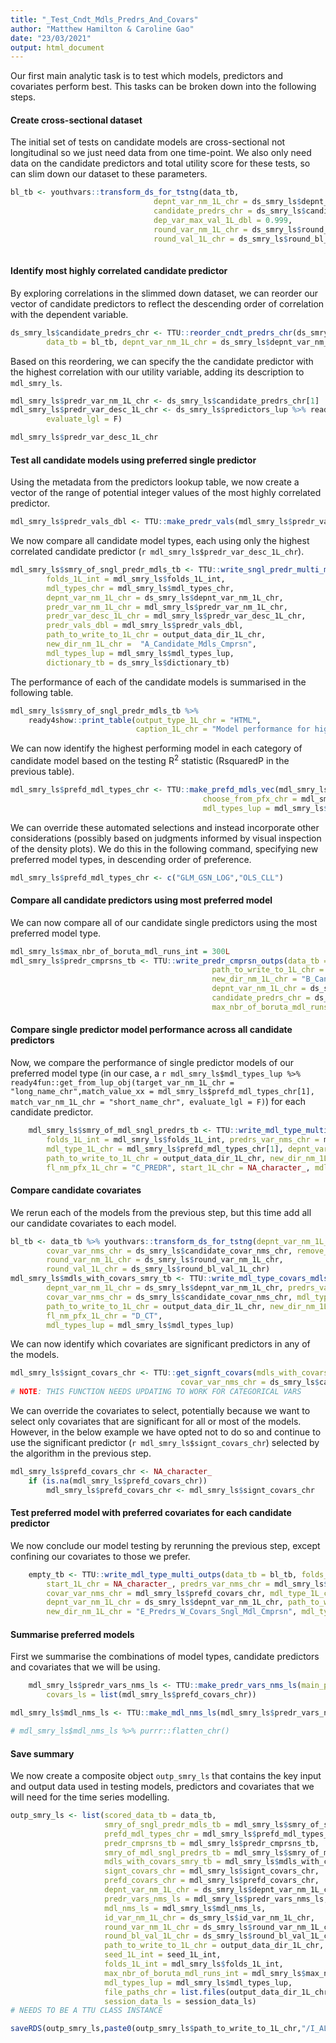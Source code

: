 ```yaml
---
title: "_Test_Cndt_Mdls_Predrs_And_Covars"
author: "Matthew Hamilton & Caroline Gao"
date: "23/03/2021"
output: html_document
---
```


Our first main analytic task is to test which models, predictors and covariates perform best. This tasks can be broken down into the following steps.

#### Create cross-sectional dataset
The initial set of tests on candidate models are cross-sectional not longitudinal so we just need data from one time-point. We also only need data on the candidate predictors and total utility score for these tests, so can slim down our dataset to these parameters.

```r
bl_tb <- youthvars::transform_ds_for_tstng(data_tb, 
                                depnt_var_nm_1L_chr = ds_smry_ls$depnt_var_nm_1L_chr,
                                candidate_predrs_chr = ds_smry_ls$candidate_predrs_chr,
                                dep_var_max_val_1L_dbl = 0.999,
                                round_var_nm_1L_chr = ds_smry_ls$round_var_nm_1L_chr, 
                                round_val_1L_chr = ds_smry_ls$round_bl_val_1L_chr)
 
```

#### Identify most highly correlated candidate predictor
By exploring correlations in the slimmed down dataset, we can reorder our vector of candidate predictors to reflect the descending order of correlation with the dependent variable. 

```r
ds_smry_ls$candidate_predrs_chr <- TTU::reorder_cndt_predrs_chr(ds_smry_ls$candidate_predrs_chr,
        data_tb = bl_tb, depnt_var_nm_1L_chr = ds_smry_ls$depnt_var_nm_1L_chr)
```

Based on this reordering, we can specify the the candidate predictor with the highest correlation with our utility variable, adding its description to `mdl_smry_ls`.

```r
mdl_smry_ls$predr_var_nm_1L_chr <- ds_smry_ls$candidate_predrs_chr[1]
mdl_smry_ls$predr_var_desc_1L_chr <- ds_smry_ls$predictors_lup %>% ready4fun::get_from_lup_obj(match_value_xx = mdl_smry_ls$predr_var_nm_1L_chr, match_var_nm_1L_chr = "short_name_chr", target_var_nm_1L_chr = "long_name_chr",
        evaluate_lgl = F)
```
```r
mdl_smry_ls$predr_var_desc_1L_chr
```

#### Test all candidate models using preferred single predictor
Using the metadata from the predictors lookup table, we now create a vector of the range of potential integer values of the most highly correlated predictor.

```r
mdl_smry_ls$predr_vals_dbl <- TTU::make_predr_vals(mdl_smry_ls$predr_var_nm_1L_chr, candidate_predrs_lup = ds_smry_ls$predictors_lup)
```

We now compare all candidate model types, each using only the highest correlated candidate predictor (`r mdl_smry_ls$predr_var_desc_1L_chr`). 

```r
mdl_smry_ls$smry_of_sngl_predr_mdls_tb <- TTU::write_sngl_predr_multi_mdls_outps(data_tb = bl_tb,
        folds_1L_int = mdl_smry_ls$folds_1L_int,
        mdl_types_chr = mdl_smry_ls$mdl_types_chr,
        depnt_var_nm_1L_chr = ds_smry_ls$depnt_var_nm_1L_chr,
        predr_var_nm_1L_chr = mdl_smry_ls$predr_var_nm_1L_chr,
        predr_var_desc_1L_chr = mdl_smry_ls$predr_var_desc_1L_chr, 
        predr_vals_dbl = mdl_smry_ls$predr_vals_dbl,
        path_to_write_to_1L_chr = output_data_dir_1L_chr, 
        new_dir_nm_1L_chr =  "A_Candidate_Mdls_Cmprsn",
        mdl_types_lup = mdl_smry_ls$mdl_types_lup,
        dictionary_tb = ds_smry_ls$dictionary_tb) 

```

The performance of each of the candidate models is summarised in the following table.

```r
mdl_smry_ls$smry_of_sngl_predr_mdls_tb %>%
    ready4show::print_table(output_type_1L_chr = "HTML",
                            caption_1L_chr = "Model performance for highest correlated predictor using baseline data")
```

We can now identify the highest performing model in each category of candidate model based on the testing R^2^ statistic (RsquaredP in the previous table).

```r
mdl_smry_ls$prefd_mdl_types_chr <- TTU::make_prefd_mdls_vec(mdl_smry_ls$smry_of_sngl_predr_mdls_tb,
                                           choose_from_pfx_chr = mdl_smry_ls$choose_from_pfx_chr,
                                           mdl_types_lup = mdl_smry_ls$mdl_types_lup)
```
We can override these automated selections and instead incorporate other considerations (possibly based on judgments informed by visual inspection of the density plots). We do this in the following command, specifying new preferred model types, in descending order of preference.

```r
mdl_smry_ls$prefd_mdl_types_chr <- c("GLM_GSN_LOG","OLS_CLL")
```

#### Compare all candidate predictors using most preferred model
We can now compare all of our candidate single predictors using the most preferred model type.

```r
mdl_smry_ls$max_nbr_of_boruta_mdl_runs_int = 300L
mdl_smry_ls$predr_cmprsns_tb <- TTU::write_predr_cmprsn_outps(data_tb = bl_tb,
                                             path_to_write_to_1L_chr = output_data_dir_1L_chr,
                                             new_dir_nm_1L_chr = "B_Candidate_Predrs_Cmprsn",
                                             depnt_var_nm_1L_chr = ds_smry_ls$depnt_var_nm_1L_chr, 
                                             candidate_predrs_chr = ds_smry_ls$candidate_predrs_chr,
                                             max_nbr_of_boruta_mdl_runs_int = mdl_smry_ls$max_nbr_of_boruta_mdl_runs_int)
```

#### Compare single predictor model performance across all candidate predictors
Now, we compare the performance of single predictor models of our preferred model type (in our case, a `r mdl_smry_ls$mdl_types_lup %>% ready4fun::get_from_lup_obj(target_var_nm_1L_chr = "long_name_chr",match_value_xx = mdl_smry_ls$prefd_mdl_types_chr[1], match_var_nm_1L_chr = "short_name_chr", evaluate_lgl = F)`) for each candidate predictor.

```r
    mdl_smry_ls$smry_of_mdl_sngl_predrs_tb <- TTU::write_mdl_type_multi_outps(data_tb = bl_tb,
        folds_1L_int = mdl_smry_ls$folds_1L_int, predrs_var_nms_chr = mdl_smry_ls$predr_cmprsns_tb$predr_chr,
        mdl_type_1L_chr = mdl_smry_ls$prefd_mdl_types_chr[1], depnt_var_nm_1L_chr = ds_smry_ls$depnt_var_nm_1L_chr,
        path_to_write_to_1L_chr = output_data_dir_1L_chr, new_dir_nm_1L_chr = "C_Predrs_Sngl_Mdl_Cmprsn",
        fl_nm_pfx_1L_chr = "C_PREDR", start_1L_chr = NA_character_, mdl_types_lup = mdl_smry_ls$mdl_types_lup) 
```

#### Compare candidate covariates
We rerun each of the models from the previous step, but this time add all our candidate covariates to each model. 

```r
bl_tb <- data_tb %>% youthvars::transform_ds_for_tstng(depnt_var_nm_1L_chr = ds_smry_ls$depnt_var_nm_1L_chr,candidate_predrs_chr = ds_smry_ls$candidate_predrs_chr, dep_var_max_val_1L_dbl = 0.999,
        covar_var_nms_chr = ds_smry_ls$candidate_covar_nms_chr, remove_all_msng_1L_lgl = T,
        round_var_nm_1L_chr = ds_smry_ls$round_var_nm_1L_chr,
        round_val_1L_chr = ds_smry_ls$round_bl_val_1L_chr)
mdl_smry_ls$mdls_with_covars_smry_tb <- TTU::write_mdl_type_covars_mdls(bl_tb,
        depnt_var_nm_1L_chr = ds_smry_ls$depnt_var_nm_1L_chr, predrs_var_nms_chr = ds_smry_ls$candidate_predrs_chr,
        covar_var_nms_chr = ds_smry_ls$candidate_covar_nms_chr, mdl_type_1L_chr = mdl_smry_ls$prefd_mdl_types_chr[1],
        path_to_write_to_1L_chr = output_data_dir_1L_chr, new_dir_nm_1L_chr = "D_Predr_Covars_Cmprsn",
        fl_nm_pfx_1L_chr = "D_CT",
        mdl_types_lup = mdl_smry_ls$mdl_types_lup)
```

We can now identify which covariates are significant predictors in any of the models.

```r
mdl_smry_ls$signt_covars_chr <- TTU::get_signft_covars(mdls_with_covars_smry_tb = mdl_smry_ls$mdls_with_covars_smry_tb,
                                      covar_var_nms_chr = ds_smry_ls$candidate_covar_nms_chr) 
# NOTE: THIS FUNCTION NEEDS UPDATING TO WORK FOR CATEGORICAL VARS
```
We can override the covariates to select, potentially because we want to select only covariates that are significant for all or most of the models. However, in the below example we have opted not to do so and continue to use the significant predictor (`r mdl_smry_ls$signt_covars_chr`) selected by the algorithm in the previous step.

```r
mdl_smry_ls$prefd_covars_chr <- NA_character_
    if (is.na(mdl_smry_ls$prefd_covars_chr))
        mdl_smry_ls$prefd_covars_chr <- mdl_smry_ls$signt_covars_chr
```

#### Test preferred model with preferred covariates for each candidate predictor
We now conclude our model testing by rerunning the previous step, except confining our covariates to those we prefer.

```r
    empty_tb <- TTU::write_mdl_type_multi_outps(data_tb = bl_tb, folds_1L_int = NULL,
        start_1L_chr = NA_character_, predrs_var_nms_chr = mdl_smry_ls$predr_cmprsns_tb$predr_chr,
        covar_var_nms_chr = mdl_smry_ls$prefd_covars_chr, mdl_type_1L_chr = mdl_smry_ls$prefd_mdl_types_chr[1],
        depnt_var_nm_1L_chr = ds_smry_ls$depnt_var_nm_1L_chr, path_to_write_to_1L_chr = output_data_dir_1L_chr,
        new_dir_nm_1L_chr = "E_Predrs_W_Covars_Sngl_Mdl_Cmprsn", mdl_types_lup = mdl_smry_ls$mdl_types_lup, fl_nm_pfx_1L_chr = "E_CK_CV")

```

#### Summarise preferred models
First we summarise the combinations of model types, candidate predictors and covariates that we will be using.

```r
    mdl_smry_ls$predr_vars_nms_ls <- TTU::make_predr_vars_nms_ls(main_predrs_chr = mdl_smry_ls$predr_cmprsns_tb$predr_chr,
        covars_ls = list(mdl_smry_ls$prefd_covars_chr))
```

```r
mdl_smry_ls$mdl_nms_ls <- TTU::make_mdl_nms_ls(mdl_smry_ls$predr_vars_nms_ls, mdl_types_chr = mdl_smry_ls$prefd_mdl_types_chr)
```
```r
# mdl_smry_ls$mdl_nms_ls %>% purrr::flatten_chr()
```

#### Save summary
We now create a composite object `outp_smry_ls` that contains the key input and output data used in testing models, predictors and covariates that we will need for the time series modelling.

```r
outp_smry_ls <- list(scored_data_tb = data_tb, 
                     smry_of_sngl_predr_mdls_tb = mdl_smry_ls$smry_of_sngl_predr_mdls_tb,
                     prefd_mdl_types_chr = mdl_smry_ls$prefd_mdl_types_chr, 
                     predr_cmprsns_tb = mdl_smry_ls$predr_cmprsns_tb,
                     smry_of_mdl_sngl_predrs_tb = mdl_smry_ls$smry_of_mdl_sngl_predrs_tb,
                     mdls_with_covars_smry_tb = mdl_smry_ls$mdls_with_covars_smry_tb,
                     signt_covars_chr = mdl_smry_ls$signt_covars_chr, 
                     prefd_covars_chr = mdl_smry_ls$prefd_covars_chr,
                     depnt_var_nm_1L_chr = ds_smry_ls$depnt_var_nm_1L_chr, 
                     predr_vars_nms_ls = mdl_smry_ls$predr_vars_nms_ls,
                     mdl_nms_ls = mdl_smry_ls$mdl_nms_ls, 
                     id_var_nm_1L_chr = ds_smry_ls$id_var_nm_1L_chr,
                     round_var_nm_1L_chr = ds_smry_ls$round_var_nm_1L_chr,
                     round_bl_val_1L_chr = ds_smry_ls$round_bl_val_1L_chr,
                     path_to_write_to_1L_chr = output_data_dir_1L_chr, 
                     seed_1L_int = seed_1L_int,
                     folds_1L_int = mdl_smry_ls$folds_1L_int, 
                     max_nbr_of_boruta_mdl_runs_int = mdl_smry_ls$max_nbr_of_boruta_mdl_runs_int,
                     mdl_types_lup = mdl_smry_ls$mdl_types_lup, 
                     file_paths_chr = list.files(output_data_dir_1L_chr, recursive = T),
                     session_data_ls = session_data_ls)
# NEEDS TO BE A TTU CLASS INSTANCE
```
```r
saveRDS(outp_smry_ls,paste0(outp_smry_ls$path_to_write_to_1L_chr,"/I_ALL_OUTPUT_.RDS"))
```
